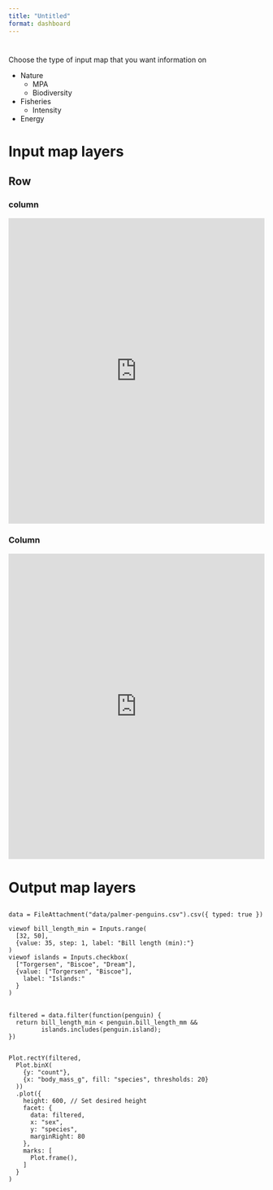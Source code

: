 ```yaml
---
title: "Untitled"
format: dashboard
---
```


#  {.sidebar}

Choose the type of input map that you want information on

-   Nature
    -   MPA
    -   Biodiversity
-   Fisheries
    -   Intensity
-   Energy

# Input map layers

## Row

### column

```{=html}
<iframe style="border:none;" height="600" width="100%" src="https://viewer.openearth.nl/compendium-greater-north-sea/?folders=143750791,143750761&layers=143750774&layerNames=OSPAR%20MPA%202023%20%28OSPAR%29"></iframe>
```

### Column

```{=html}
<iframe style="border:none;" height="600" width="100%" src="https://testsysteemrapportage.nl/compendium-greater-north-sea/nature.html#marine-biodiversity-and-protected-areas"></iframe>
```

# Output map layers

##  {height=20%}

```ojs

data = FileAttachment("data/palmer-penguins.csv").csv({ typed: true })

viewof bill_length_min = Inputs.range(
  [32, 50], 
  {value: 35, step: 1, label: "Bill length (min):"}
)
viewof islands = Inputs.checkbox(
  ["Torgersen", "Biscoe", "Dream"], 
  {value: ["Torgersen", "Biscoe"], 
    label: "Islands:"
  }
)
```

## {height=80%}

```ojs

filtered = data.filter(function(penguin) {
  return bill_length_min < penguin.bill_length_mm &&
         islands.includes(penguin.island);
})


Plot.rectY(filtered, 
  Plot.binX(
    {y: "count"}, 
    {x: "body_mass_g", fill: "species", thresholds: 20}
  ))
  .plot({
    height: 600, // Set desired height
    facet: {
      data: filtered,
      x: "sex",
      y: "species",
      marginRight: 80
    },
    marks: [
      Plot.frame(),
    ]
  }
)
```
